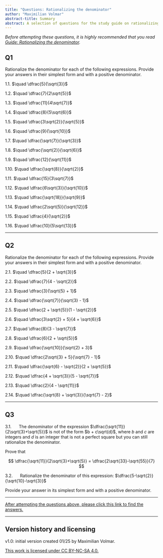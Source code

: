 ```yaml
---
title: "Questions: Rationalizing the denominator"
author: "Maximilian Volmar"
abstract-title: Summary
abstract: A selection of questions for the study guide on rationalizing the denominator.
---
```


*Before attempting these questions, it is highly recommended that you read [Guide: Rationalizing the denominator](../studyguides/rationalizingthedenominator.qmd).*


## Q1 {-}

Rationalize the denominator for each of the following expressions. Provide your answers in their simplest form and with a positive denominator.

1.1. $\quad \dfrac{5}{\sqrt{3}}$

1.2. $\quad \dfrac{7}{2\sqrt{5}}$

1.3. $\quad \dfrac{11}{4\sqrt{7}}$

1.4. $\quad \dfrac{8}{5\sqrt{6}}$

1.5. $\quad \dfrac{3\sqrt{2}}{\sqrt{5}}$

1.6. $\quad \dfrac{9}{\sqrt{10}}$

1.7. $\quad \dfrac{\sqrt{7}}{\sqrt{3}}$

1.8. $\quad \dfrac{\sqrt{2}}{\sqrt{6}}$

1.9. $\quad \dfrac{12}{\sqrt{11}}$

1.10. $\quad \dfrac{\sqrt{8}}{\sqrt{2}}$

1.11. $\quad \dfrac{15}{3\sqrt{7}}$

1.12. $\quad \dfrac{6\sqrt{3}}{\sqrt{10}}$

1.13. $\quad \dfrac{\sqrt{18}}{\sqrt{9}}$

1.14. $\quad \dfrac{2\sqrt{5}}{\sqrt{12}}$

1.15. $\quad \dfrac{4}{\sqrt{2}}$

1.16. $\quad \dfrac{10}{5\sqrt{13}}$

---

## Q2 {-}

Rationalize the denominator for each of the following expressions. Provide your answers in their simplest form and with a positive denominator.

2.1. $\quad \dfrac{5}{2 + \sqrt{3}}$

2.2. $\quad \dfrac{7}{4 - \sqrt{2}}$

2.3. $\quad \dfrac{3}{\sqrt{5} + 1}$

2.4. $\quad \dfrac{\sqrt{7}}{\sqrt{3} - 1}$

2.5. $\quad \dfrac{2 + \sqrt{5}}{1 - \sqrt{2}}$

2.6. $\quad \dfrac{3\sqrt{2} + 5}{4 + \sqrt{6}}$

2.7. $\quad \dfrac{8}{3 - \sqrt{7}}$

2.8. $\quad \dfrac{6}{2 + \sqrt{5}}$

2.9. $\quad \dfrac{\sqrt{10}}{\sqrt{2} + 3}$

2.10. $\quad \dfrac{2\sqrt{3} + 5}{\sqrt{7} - 1}$

2.11. $\quad \dfrac{\sqrt{6} - \sqrt{2}}{2 + \sqrt{5}}$

2.12. $\quad \dfrac{4 + \sqrt{3}}{5 - \sqrt{7}}$

2.13. $\quad \dfrac{2}{4 - \sqrt{11}}$

2.14. $\quad \dfrac{\sqrt{8} + \sqrt{3}}{\sqrt{7} - 2}$

---

## Q3{-}

3.1. $\quad$ The denominator of the expression $\dfrac{\sqrt{11}}{2\sqrt{3}+\sqrt{5}}$ is not of the form $b + c\sqrt{d}$, where $b$ and $c$ are integers and $d$ is an integer that is not a perfect square but you can still rationalize the denominator.

Prove that

$$
\dfrac{\sqrt{11}}{2\sqrt{3}+\sqrt{5}} = \dfrac{2\sqrt{33}-\sqrt{55}}{7}
$$

3.2. $\quad$ Rationalize the denominator of this expression:
$\dfrac{5-\sqrt{2}}{\sqrt{10}-\sqrt{3}}$

Provide your answer in its simplest form and with a positive denominator.



---

[After attempting the questions above, please click this link to find the answers.](../answers/as-rationalizingthedenominator.qmd)

---

## Version history and licensing {-}

v1.0: initial version created 01/25 by Maximilian Volmar.

[This work is licensed under CC BY-NC-SA 4.0.](https://creativecommons.org/licenses/by-nc-sa/4.0/?ref=chooser-v1)
